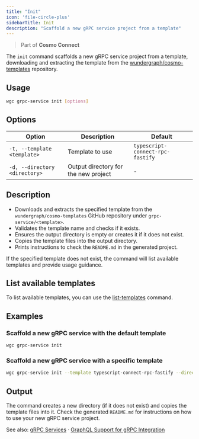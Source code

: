 ```yaml
---
title: "Init"
icon: 'file-circle-plus'
sidebarTitle: Init
description: "Scaffold a new gRPC service project from a template"
---
```


> Part of **Cosmo Connect**

The `init` command scaffolds a new gRPC service project from a template,
downloading and extracting the template from the [wundergraph/cosmo-templates](https://github.com/wundergraph/cosmo-templates) repository.

## Usage

```bash
wgc grpc-service init [options]
```

## Options

| Option | Description | Default |
|--------|-------------|---------|
| `-t, --template <template>` | Template to use | `typescript-connect-rpc-fastify` |
| `-d, --directory <directory>` | Output directory for the new project | `.` |

## Description

- Downloads and extracts the specified template from the `wundergraph/cosmo-templates` GitHub repository under `grpc-service/<template>`.
- Validates the template name and checks if it exists.
- Ensures the output directory is empty or creates it if it does not exist.
- Copies the template files into the output directory.
- Prints instructions to check the `README.md` in the generated project.

If the specified template does not exist, the command will list available templates and provide usage guidance.

## List available templates

To list available templates, you can use the [list-templates](/cli/grpc-service/list-templates) command.

## Examples

### Scaffold a new gRPC service with the default template

```bash
wgc grpc-service init
```

### Scaffold a new gRPC service with a specific template

```bash
wgc grpc-service init --template typescript-connect-rpc-fastify --directory ./my-grpc-service
```

## Output

The command creates a new directory (if it does not exist) and copies the template files into it. Check the generated `README.md` for instructions on how to use your new gRPC service project.

See also: [gRPC Services](../router/gRPC/grpc-services) · [GraphQL Support for gRPC Integration](../router/gRPC/graphql-support)